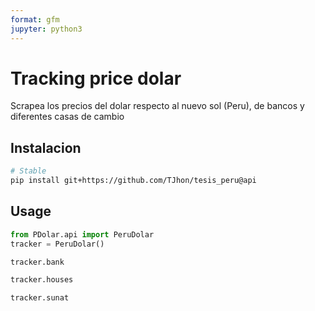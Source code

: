```yaml
---
format: gfm 
jupyter: python3
---
```


# Tracking price dolar

Scrapea los precios del dolar respecto al nuevo sol (Peru), de bancos y diferentes casas de cambio

## Instalacion

```sh
# Stable
pip install git+https://github.com/TJhon/tesis_peru@api
```

## Usage

```python
from PDolar.api import PeruDolar
tracker = PeruDolar()
```

```python
tracker.bank
```

```python
tracker.houses
```

```python
tracker.sunat
```
